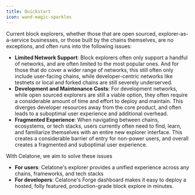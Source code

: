 ```yaml
---
title: Quickstart
icon: wand-magic-sparkles
---
```


Current block explorers, whether those that are open sourced, explorer-as-a-service businesses, or those built by the chains themselves, are no exceptions, and often runs into the following issues:

- **Limited Network Support**: Block explorers often only support a handful of networks, and are often limited to the most popular ones. And for those that do cover a wider range of networks, this still often only include user-facing chains, while developer-centric networks like testnets or local and forked chains are still severely underserved.
- **Development and Maintenance Costs**: For development networks, while open sourced explorers are still a viable option, they often require a considerable amount of time and effort to deploy and maintain. This diverges developer resources away from the core product, and often leads to a suboptimal user experience and additional overhead.
- **Fragmented Experience**: When navigating between chains, ecosystems, or tech stacks, users currently often need to find, learn, and familiarize themselves with an entire new explorer interface. This creates a considerable barrier of entry for non-power users, and overall creates a fragmented and suboptimal user experience.

With Celatone, we aim to solve these issues

- **For users**: Celatone's explorer provides a unified experience across any chains, frameworks, and tech stacks
- **For developers**: Celatone's Forge dashboard makes it easy to deploy a hosted, folly featured, production-grade block explore in minutes.
